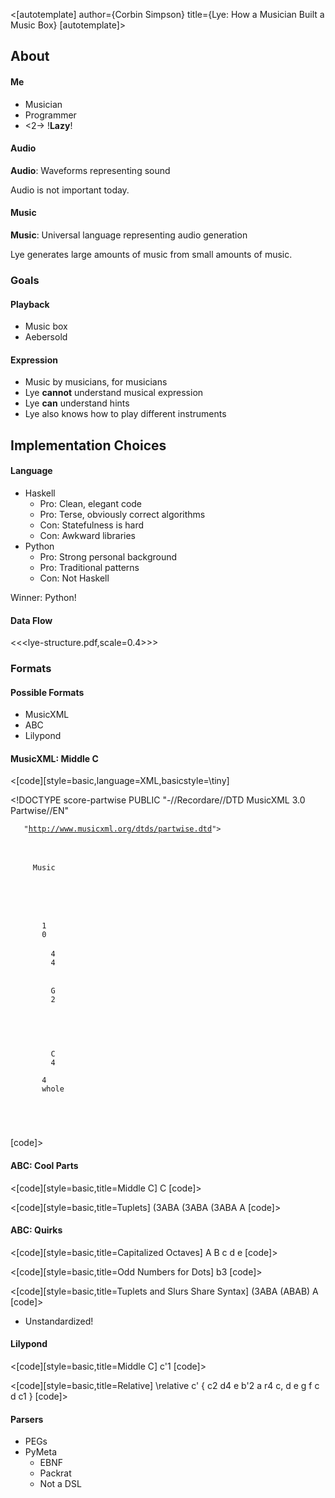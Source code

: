 <[autotemplate]
author={Corbin Simpson}
title={Lye: How a Musician Built a Music Box}
[autotemplate]>

== About ==

==== Me ====

* Musician
* Programmer
*<2-> !'''Lazy'''!

==== Audio ====

'''Audio''': Waveforms representing sound

Audio is not important today.

==== Music ====

'''Music''': Universal language representing audio generation

Lye generates large amounts of music from small amounts of music.

=== Goals ===

==== Playback ====

* Music box
* Aebersold

==== Expression ====

* Music by musicians, for musicians
* Lye '''cannot''' understand musical expression
* Lye '''can''' understand hints
* Lye also knows how to play different instruments

== Implementation Choices ==

==== Language ====

* Haskell
** Pro: Clean, elegant code
** Pro: Terse, obviously correct algorithms
** Con: Statefulness is hard
** Con: Awkward libraries
* Python
** Pro: Strong personal background
** Pro: Traditional patterns
** Con: Not Haskell

Winner: Python!

==== Data Flow ====

<<<lye-structure.pdf,scale=0.4>>>

=== Formats ===

==== Possible Formats ====

* MusicXML
* ABC
* Lilypond

==== MusicXML: Middle C ====

<[code][style=basic,language=XML,basicstyle=\tiny]
<?xml version="1.0" encoding="UTF-8" standalone="no"?>
<!DOCTYPE score-partwise PUBLIC "-//Recordare//DTD MusicXML 3.0 Partwise//EN"
    "http://www.musicxml.org/dtds/partwise.dtd">
<score-partwise version="3.0">
  <part-list>
    <score-part id="P1">
      <part-name>Music</part-name>
    </score-part>
  </part-list>
  <part id="P1">
    <measure number="1">
      <attributes>
        <divisions>1</divisions>
        <key><fifths>0</fifths></key>
        <time>
          <beats>4</beats>
          <beat-type>4</beat-type>
        </time>
        <clef>
          <sign>G</sign>
          <line>2</line>
        </clef>
      </attributes>
      <note>
        <pitch>
          <step>C</step>
          <octave>4</octave>
        </pitch>
        <duration>4</duration>
        <type>whole</type>
      </note>
    </measure>
  </part>
</score-partwise>
[code]>

==== ABC: Cool Parts ====

<[code][style=basic,title=Middle C]
C
[code]>

<[code][style=basic,title=Tuplets]
(3ABA (3ABA (3ABA A
[code]>

==== ABC: Quirks ====

<[code][style=basic,title=Capitalized Octaves]
A B c d e
[code]>

<[code][style=basic,title=Odd Numbers for Dots]
b3
[code]>

<[code][style=basic,title=Tuplets and Slurs Share Syntax]
(3ABA (ABAB) A
[code]>

* Unstandardized!

==== Lilypond ====

<[code][style=basic,title=Middle C]
c'1
[code]>

<[code][style=basic,title=Relative]
\relative c' { c2 d4 e b'2 a r4 c, d e g f c d c1 }
[code]>

==== Parsers ====

* PEGs
* PyMeta
** EBNF
** Packrat
** Not a DSL
